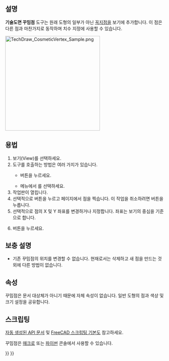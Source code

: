 <languages/>

{{Docnav
|[[TechDraw_RichTextAnnotation/ko|서식 있는 주석]]
|[[TechDraw_Midpoints/ko|중간점]]
|[[TechDraw_Workbench/ko|기술도면 작업대]]
|IconL=TechDraw_RichTextAnnotation.svg
|IconR=TechDraw_Midpoints.svg
|IconC=Workbench_TechDraw.svg
}}

{{GuiCommand
|Name=기술도면 꾸밈점
|MenuLocation=기술도면→ 점 추가 → 꾸밈점 추가
|Workbenches=[[TechDraw_Workbench/ko|기술도면 작업대]]
|Version=0.19
|SeeAlso=[[TechDraw_Midpoints/ko|기술도면 중간점]], [[TechDraw_Quadrants/ko|기술도면 사분점]]
}}

<span id="Description"></span>
==설명==

'''기술도면 꾸밈점''' 도구는 원래 도형의 일부가 아닌 [[Glossary/ko#V|꼭지점]]을 보기에 추가합니다. 이 점은 다른 점과 마찬가지로 동작하며 치수 지정에 사용할 수 있습니다.

[[Image:TechDraw_CosmeticVertex_Sample.png|300px]]
{{Caption|원래 도형에 있는 점만으로는 만들 수 없는 치수를 생성하기 위해 추가된 꾸밈점}}

<span id="Usage"></span>
==용법==

# 보기(View)를 선택하세요. 
# 도구를 호출하는 방법은 여러 가지가 있습니다.
#* {{Button|[[Image:TechDraw_CosmeticVertex.svg|16px]] 꾸밈점 추가}} 버튼을 누르세요.
#* 메뉴에서 {{MenuCommand|기술도면→ 점 추가 → [[Image:TechDraw_CosmeticVertex.svg|16px]] 꾸밈점 추가}} 를 선택하세요.
#작업판이 열립니다.
# 선택적으로 {{Button|점 찍기}} 버튼을 누르고 페이지에서 점을 찍습니다. 이 작업을 취소하려면 {{Button|찍기 취소}} 버튼을 누릅니다.
# 선택적으로 점의 X 및 Y 좌표를 변경하거나 지정합니다. 좌표는 보기의 중심을 기준으로 합니다.
# {{Button|확인}} 버튼을 누르세요.

<span id="Notes"></span>
== 보충 설명 ==

* 기존 꾸밈점의 위치를 ​​변경할 수 없습니다. 현재로서는 삭제하고 새 점을 만드는 것 외에 다른 방법이 없습니다.

<span id="Properties"></span>
==속성==

꾸밈점은 문서 대상체가 아니기 때문에 자체 속성이 없습니다. 일반 도형의 점과 색상 및 크기 설정을 공유합니다.

<span id="Scripting"></span>
==스크립팅==

[https://freecad.github.io/SourceDoc/ 자동 생성된 API 문서] 및 [[FreeCAD_Scripting_Basics/ko|FreeCAD 스크립팅 기본]]도 참고하세요.

꾸밈점은 [[Macros/ko|매크로]] 또는 [[Python/ko|파이썬]] 콘솔에서 사용할 수 있습니다. 

{{Code|code=
dvp = App.ActiveDocument.View
org = App.Vector(0.0, 0.0, 0.0)
dvp.makeCosmeticVertex(org);

#lines too!
start = FreeCAD.Vector (1.0, 5.0, 0.0)
end = FreeCAD.Vector(1.0, -5.0, 0.0)
style = 2
weight = 0.75
pyGreen = (0.0, 0.0, 1.0, 0.0)
dvp.makeCosmeticLine(start,end,style, weight, pyGreen)
}}


{{Docnav
|[[TechDraw_RichTextAnnotation/ko|서식 있는 주석]]
|[[TechDraw_Midpoints/ko|중간점]]
|[[TechDraw_Workbench/ko|기술도면 작업대]]
|IconL=TechDraw_RichTextAnnotation.svg
|IconR=TechDraw_Midpoints.svg
|IconC=Workbench_TechDraw.svg
}}

{{TechDraw Tools navi{{#translation:}}}}
{{Userdocnavi{{#translation:}}}}
{{clear}}